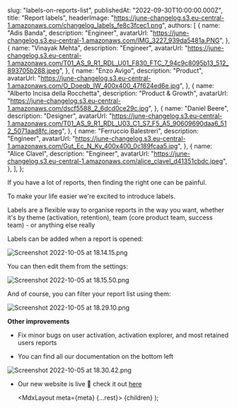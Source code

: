
  slug: "labels-on-reports-list",
  publishedAt: "2022-09-30T10:00:00.000Z",
  title: "Report labels",
  headerImage:
    "https://june-changelog.s3.eu-central-1.amazonaws.com/changelog_labels_fe8c3fcec1.png",
  authors: [
    {
      name: "Adis Banda",
      description: "Engineer",
      avatarUrl: "https://june-changelog.s3.eu-central-1.amazonaws.com/IMG_3227_939da5481a.PNG",
    },
    {
      name: "Vinayak Mehta",
      description: "Engineer",
      avatarUrl:
        "https://june-changelog.s3.eu-central-1.amazonaws.com/T01_AS_9_R1_RDL_U01_F830_FTC_7_94c9c8095b13_512_893705b288.jpeg",
    },
    {
      name: "Enzo Avigo",
      description: "Product",
      avatarUrl:
        "https://june-changelog.s3.eu-central-1.amazonaws.com/O_Doeqb_IW_400x400_47f624ed6e.jpg",
    },
    {
      name: "Alberto Incisa della Rocchetta",
      description: "Product & Growth",
      avatarUrl: "https://june-changelog.s3.eu-central-1.amazonaws.com/dscf5588_2_6dcd0ce29c.jpg",
    },
    {
      name: "Daniel Beere",
      description: "Designer",
      avatarUrl:
        "https://june-changelog.s3.eu-central-1.amazonaws.com/T01_AS_9_R1_RDL_U03_C1_S7_F5_A5_90609690daa6_512_5071aad8fc.jpeg",
    },
    {
      name: "Ferruccio Balestreri",
      description: "Engineer",
      avatarUrl:
        "https://june-changelog.s3.eu-central-1.amazonaws.com/Gut_Ec_N_Ky_400x400_0c189fcaa5.jpg",
    },
    {
      name: "Alice Clavel",
      description: "Engineer",
      avatarUrl:
        "https://june-changelog.s3.eu-central-1.amazonaws.com/alice_clavel_d41351cbdc.jpeg",
    },
  ],
};

If you have a lot of reports, then finding the right one can be painful.

To make your life easier we're excited to introduce labels.

Labels are a flexible way to organise reports in the way you want, whether it's by theme (activation, retention), team (core product team, success team) - or anything else really

Labels can be added when a report is opened:

![Screenshot 2022-10-05 at 18.14.15.png](https://june-changelog.s3.eu-central-1.amazonaws.com/Screenshot_2022_10_05_at_18_14_15_fb6b3c402b.png)

You can then edit them from the settings:

![Screenshot 2022-10-05 at 18.15.50.png](https://june-changelog.s3.eu-central-1.amazonaws.com/Screenshot_2022_10_05_at_18_15_50_057d071a4b.png)

And of course, you can filter your report list using them:

![Screenshot 2022-10-05 at 18.29.10.png](https://june-changelog.s3.eu-central-1.amazonaws.com/Screenshot_2022_10_05_at_18_29_10_6f8a2833d9.png)

**Other improvements**

- Fix minor bugs on user activation, activation explorer, and most retained users reports

- You can find all our documentation on the bottom left

![Screenshot 2022-10-05 at 18.30.42.png](https://june-changelog.s3.eu-central-1.amazonaws.com/Screenshot_2022_10_05_at_18_30_42_55591a2a83.png)

- Our new website is live 🎉 check it out [here](https://june.so/)

  <MdxLayout meta={meta} {...rest}>
    {children}
  </MdxLayout>
);
